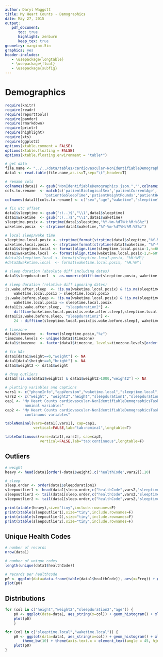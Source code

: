 ```yaml
---
author: Daryl Waggott
title: My Heart Counts - Demographics
date: May 27, 2015
output:
   pdf_document:
      toc: true
      highlight: zenburn
      keep_tex: true
geometry: margin=.5in
graphics: yes
header-includes:
   - \usepackage{longtable}
   - \usepackage{float}
   - \usepackage{subfig}
---
```


# Demographics

```r
require(knitr)
require(readr)
require(reporttools)
require(pander)
require(rmarkdown)
require(printr)
require(highlight)
require(xts)
require(ggplot2)
options(xtable.comment = FALSE)
options(xtable.floating = FALSE)
options(xtable.floating.environment = "table*")
```


```r
# get data
file.name <- "../../data/tables/cardiovascular-NonIdentifiableDemographicsTask-v2.tsv"
data1 <- read.table(file.name,as.is=T,sep="\t",header=T)

# rename cols
colnames(data1) <- gsub("NonIdentifiableDemographics.json.","",colnames(data1))
cols.to.rename  <- match(c('patientBiologicalSex','patientCurrentAge','patientWakeUpTime',
                  'patientGoSleepTime','patientWeightPounds','patientHeightInches'),colnames(data1))
colnames(data1)[cols.to.rename] <- c("sex","age","waketime","sleeptime","weight","height")

# fix utc offset
data1$sleeptime <- gsub(":(..)$","\\1",data1$sleeptime)
data1$waketime  <- gsub(":(..)$","\\1",data1$waketime)
sleeptime.posix <- strptime(data1$sleeptime,"%Y-%m-%dT%H:%M:%S%z")
waketime.posix  <- strptime(data1$waketime,"%Y-%m-%dT%H:%M:%S%z")

# local sleep/wake time
sleeptime.local.posix <- strptime(format(strptime(data1$sleeptime,"%Y-%m-%dT%H:%M:%S"),"%H:%M"),"%H:%M")
waketime.local.posix  <- strptime(format(strptime(data1$waketime, "%Y-%m-%dT%H:%M:%S"),"%H:%M"),"%H:%M")
data1$sleeptime.local <- format(align.time(sleeptime.local.posix-1,n=60*15), "%H:%M")
data1$waketime.local  <- format(align.time(waketime.local.posix-1,n=60*15), "%H:%M")
#data1$sleeptime.local <- format(sleeptime.local.posix, "%H:%M")
#data1$waketime.local  <- format(waketime.local.posix, "%H:%M")

# sleep duration (absolute diff including dates)
data1$sleepduration1  <- as.numeric(difftime(sleeptime.posix, waketime.posix,units="hours"))

# sleep duration (relative diff ignoring dates)
is.wake.after.sleep  <- !is.na(waketime.local.posix) & !is.na(sleeptime.local.posix) &
    waketime.local.posix > sleeptime.local.posix
is.wake.before.sleep <- !is.na(waketime.local.posix) & !is.na(sleeptime.local.posix) & 
    waketime.local.posix <= sleeptime.local.posix
data1[is.wake.after.sleep,  "sleepduration2"] <-
    difftime(waketime.local.posix[is.wake.after.sleep],sleeptime.local.posix[is.wake.after.sleep],units="hours")
data1[is.wake.before.sleep, "sleepduration2"] <-
    24 - difftime(sleeptime.local.posix[is.wake.before.sleep], waketime.local.posix[is.wake.before.sleep],units="hours")

# timezone 
data1$timezone  <- format(sleeptime.posix,"%z")
timezone.levels <- unique(data1$timezone)
data1$timezone  <- factor(data1$timezone, levels=timezone.levels[order(as.numeric(timezone.levels))])

# fix NAs
data1[data1$weight==0,"weight"] <- NA
data1[data1$height==0,"height"] <- NA
data1$weight2 <- data1$weight

# drop outliers
data1[!is.na(data1$weight2) & data1$weight2>1000,"weight2"] <- NA

# plotting variables and captions
vars1 <- c("phoneInfo","appVersion","waketime.local","sleeptime.local","timezone","sex")
vars2 <- c("weight", "weight2","height","sleepduration1","sleepduration2","age")
cap1 <- "My Heart Counts cardiovascular-NonIdentifiableDemographicsTask-v2
         nominal variables"
cap2 <- "My Heart Counts cardiovascular-NonIdentifiableDemographicsTask-v2
         continuous variables"
```

\clearpage

```r
tableNominal(vars=data1[,vars1], cap=cap1, 
             vertical=FALSE,lab="tab:nominal",longtable=T)
```

\clearpage


```r
tableContinuous(vars=data1[,vars2], cap=cap2, 
                vertical=FALSE,lab="tab:continuous",longtable=F)
```


## Outliers

```r
# weight
heavy <- head(data1[order(-data1$weight),c("healthCode",vars2)],10)

# sleep
sleep.order <- order(data1$sleepduration1)
sleepoutlier1 <- head(data1[sleep.order,c("healthCode",vars2,"sleeptime","waketime")],10)
sleepoutlier2 <- tail(data1[sleep.order,c("healthCode",vars2,"sleeptime","waketime")],10)
sleepoutlier2 <- tail(data1[sleep.order,c("healthCode",vars2,"sleeptime","waketime")][!is.na(data1$sleepduration2),],10)
```

```r
print(xtable(heavy),size="tiny",include.rownames=F)
print(xtable(sleepoutlier1),size="tiny",include.rownames=F)
print(xtable(sleepoutlier2),size="tiny",include.rownames=F)
print(xtable(sleepoutlier2),size="tiny",include.rownames=F)
```

\clearpage

## Unique Health Codes
```r
# number of records
nrow(data1)

# number of unique codes
length(unique(data1$healthCode))

# records per healthcode
p0 <- ggplot(data=data.frame(table(data1$healthCode)), aes(x=Freq)) + geom_histogram() + xlab(col) + theme_bw(20) 
plot(p0)
```

\clearpage

## Distributions
```r

for (col in c("height","weight2","sleepduration2","age")) {
    p0 <- ggplot(data=data1, aes_string(x=col)) + geom_histogram() + xlab(col) + theme_bw(20) 
    plot(p0)
    }
```
\clearpage

```r
for (col in c("sleeptime.local","waketime.local")) {
    p0 <- ggplot(data=data1, aes_string(x=col)) + geom_histogram() + xlab(col) +
        theme_bw(10) + theme(axis.text.x = element_text(angle = 45, hjust = 1))
    plot(p0)
}

```

